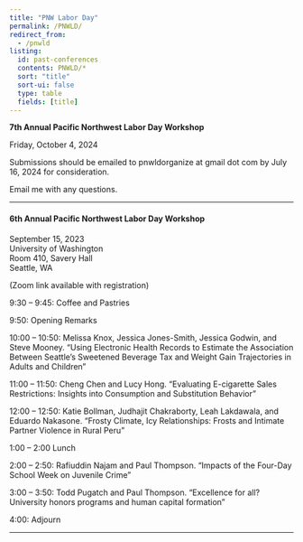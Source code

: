 ```yaml
---
title: "PNW Labor Day"
permalink: /PNWLD/
redirect_from:
  - /pnwld
listing:
  id: past-conferences
  contents: PNWLD/*
  sort: "title"
  sort-ui: false
  type: table
  fields: [title]
---
```


**7th Annual Pacific Northwest Labor Day Workshop**

Friday, October 4, 2024

Submissions should be emailed to pnwldorganize at gmail dot com by July 16, 2024 for consideration.

Email me with any questions.

------------------------------------------------------------------------

#### 6th Annual Pacific Northwest Labor Day Workshop

September 15, 2023\
University of Washington\
Room 410, Savery Hall\
Seattle, WA\

(Zoom link available with registration)

9:30 – 9:45: Coffee and Pastries

9:50: Opening Remarks

10:00 – 10:50: Melissa Knox, Jessica Jones-Smith, Jessica Godwin, and Steve Mooney. “Using Electronic Health Records to Estimate the Association Between Seattle’s Sweetened Beverage Tax and Weight Gain Trajectories in Adults and Children”

11:00 – 11:50: Cheng Chen and Lucy Hong. "Evaluating E-cigarette Sales Restrictions: Insights into Consumption and Substitution Behavior"

12:00 – 12:50: Katie Bollman, Judhajit Chakraborty, Leah Lakdawala, and Eduardo Nakasone. “Frosty Climate, Icy Relationships: Frosts and Intimate Partner Violence in Rural Peru”

1:00 – 2:00 Lunch

2:00 – 2:50: Rafiuddin Najam and Paul Thompson. “Impacts of the Four-Day School Week on Juvenile Crime”

3:00 – 3:50: Todd Pugatch and Paul Thompson. “Excellence for all? University honors programs and human capital formation”

4:00: Adjourn

------------------------------------------------------------------------
